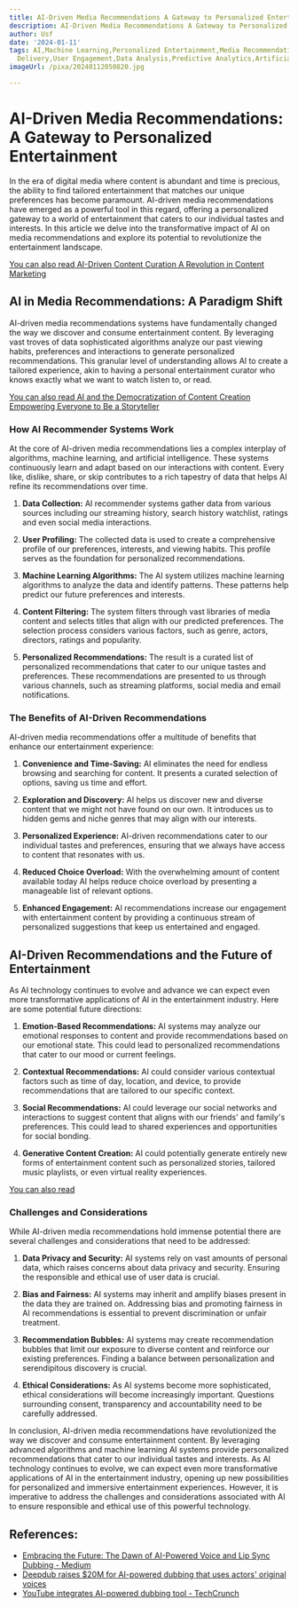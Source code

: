```yaml
---
title: AI-Driven Media Recommendations A Gateway to Personalized Entertainment
description: AI-Driven Media Recommendations A Gateway to Personalized Entertainment
author: Usf
date: '2024-01-11'
tags: AI,Machine Learning,Personalized Entertainment,Media Recommendations,Content
  Delivery,User Engagement,Data Analysis,Predictive Analytics,Artificial Intelligence
imageUrl: /pixa/20240112050820.jpg

---
```

# AI-Driven Media Recommendations: A Gateway  to Personalized Entertainment

In the era of digital media where content  is  abundant and  time is precious, the ability  to  find tailored entertainment that matches our unique preferences has become paramount. AI-driven  media recommendations have emerged as a powerful tool in this  regard, offering a personalized gateway to  a world of entertainment that caters to our individual tastes and interests. In this article we delve into the  transformative impact of AI on media recommendations and explore its  potential to  revolutionize the entertainment landscape.

[You can also read AI-Driven Content Curation  A Revolution in Content Marketing](AI-Driven%20Content%20Curation%20A%20Revolution%20in%20Content%20Marketing)


## AI in Media Recommendations: A Paradigm Shift

AI-driven media recommendations systems have fundamentally changed the way we discover and consume entertainment content. By leveraging vast troves  of data sophisticated algorithms analyze  our past viewing  habits, preferences and interactions to generate personalized recommendations. This granular level of understanding  allows AI to create a tailored experience, akin  to  having a personal entertainment curator who knows exactly what we want to watch  listen to, or read.

[You can also read AI and the Democratization of Content Creation Empowering Everyone to Be a  Storyteller](AI%20and%20the%20Democratization%20of%20Content%20Creation%20Empowering%20Everyone%20to%20Be%20a%20Storyteller)


###  How AI Recommender Systems Work

At the core of AI-driven media recommendations lies a complex interplay of algorithms,  machine learning, and artificial intelligence. These systems continuously learn and  adapt based on our interactions with content. Every like, dislike, share, or skip contributes  to a  rich tapestry of data that helps AI refine its recommendations over time.

1. **Data Collection:** AI recommender systems gather data from various sources including our streaming history, search history  watchlist,  ratings and even social media interactions.

2. **User Profiling:** The collected data is used to create a comprehensive profile of our preferences,  interests, and viewing habits. This profile serves as the  foundation for personalized recommendations.

3. **Machine Learning Algorithms:** The AI system utilizes machine learning algorithms to analyze the data and identify patterns. These patterns help predict our  future preferences and interests.

4. **Content Filtering:** The system  filters through  vast  libraries of  media content and selects titles that align  with our predicted  preferences. The  selection process considers various factors, such as genre, actors,  directors, ratings and popularity.

5. **Personalized  Recommendations:** The result is a curated list of personalized recommendations that cater to our unique tastes and preferences. These recommendations are presented to us through various channels, such  as streaming platforms, social  media and email notifications.

### The Benefits of AI-Driven Recommendations

AI-driven media recommendations offer a multitude of benefits that enhance our entertainment experience:

1. **Convenience and Time-Saving:** AI eliminates the need for endless browsing and searching for content. It presents a curated selection of options, saving us time and effort.

2.  **Exploration and Discovery:** AI helps us discover new and  diverse content that we might not have  found on our  own. It introduces us to hidden  gems and niche  genres  that may align with our interests.

3. **Personalized Experience:** AI-driven recommendations cater to our  individual tastes and preferences, ensuring that we always have access to  content that resonates with us.

4. **Reduced Choice Overload:** With the overwhelming amount of content available  today  AI helps reduce  choice overload by presenting a manageable list of relevant options.

5. **Enhanced Engagement:** AI recommendations increase our engagement with entertainment content by providing a continuous  stream of personalized suggestions that keep us entertained and  engaged.

## AI-Driven Recommendations and the Future of Entertainment

As AI technology  continues to evolve and advance  we can expect even more transformative applications of AI in the entertainment industry. Here are some potential  future directions:

1. **Emotion-Based Recommendations:** AI systems may analyze our emotional responses to content  and provide recommendations based on our emotional  state. This could lead to personalized recommendations that  cater to our mood or current feelings.

2. **Contextual Recommendations:** AI could consider various contextual factors such as time of day, location, and device, to provide recommendations that are tailored to our specific context.

3. **Social Recommendations:** AI could leverage our social networks and interactions to suggest content that  aligns with our friends' and family's preferences.  This could lead to shared experiences and  opportunities for social bonding.

4. **Generative Content Creation:** AI could potentially generate entirely new forms of entertainment  content such as personalized stories, tailored music playlists, or even virtual reality experiences.

[You can also read ]()


### Challenges and Considerations

While AI-driven media recommendations hold immense potential there are several  challenges and considerations that need to be addressed:

1. **Data Privacy  and Security:** AI systems rely  on vast amounts of personal data,  which raises concerns  about data privacy and security. Ensuring the responsible and  ethical  use of user data is crucial.

2. **Bias and Fairness:** AI  systems may inherit and  amplify biases present in the data  they are trained on. Addressing bias and promoting fairness in AI  recommendations  is essential to prevent discrimination  or unfair  treatment.

3. **Recommendation Bubbles:** AI systems  may create recommendation bubbles that limit our exposure to diverse content and reinforce our existing preferences. Finding a balance between personalization and serendipitous discovery is crucial.

4. **Ethical Considerations:**  As AI systems become more sophisticated, ethical considerations will become increasingly important. Questions surrounding consent, transparency and accountability  need  to be  carefully  addressed.

In conclusion, AI-driven media recommendations have revolutionized the way we discover and consume entertainment  content. By leveraging advanced algorithms and machine learning AI systems provide personalized recommendations that cater  to our individual tastes and interests. As AI technology continues to evolve, we can expect even more transformative applications of AI  in the entertainment industry, opening up new possibilities for personalized and immersive entertainment experiences. However, it is imperative to address the challenges and considerations associated  with AI to ensure responsible and ethical  use of this powerful technology.

## References:
- [Embracing the Future: The Dawn of AI-Powered Voice and Lip Sync Dubbing - Medium](https://medium.com/@WanderingNutBlog/embracing-the-future-the-dawn-of-ai-powered-voice-and-lip-sync-dubbing-56c525570a35)
- [Deepdub raises $20M for AI-powered dubbing that uses actors' original voices](https://techcrunch.com/2022/02/10/deepdub-raises-20m-for-a-i-powered-dubbing-that-uses-actors-original-voices/)
- [YouTube integrates AI-powered dubbing tool - TechCrunch](https://techcrunch.com/2023/06/23/youtube-integrates-ai-powered-dubbing-tool/)

